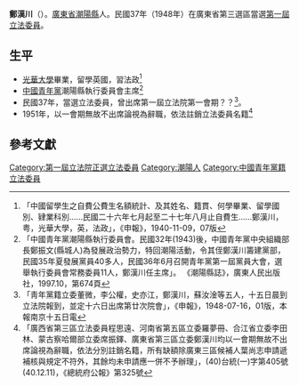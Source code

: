 {{Infobox Officeholder
|姓名=鄭漢川
|圖像= 
|圖像大小=200px
|圖像說明=  
|字    = 
|號    = 
|別名    = 
|出生日期 =
|出生地點 = 
|逝世日期 =
|逝世地點 = 
|死因    = 
|墓地    = 
|籍貫    = 
|政黨    ={{YCP}}
|parents  = 
|配偶    = 
|伴侶    = 
|relatives  =  
|children  =  
|著作    = 
|past    = 
}}
'''鄭漢川'''（{{bd|？年||？年|}}）。[[廣東省|廣東省]][[潮陽縣|潮陽縣]]人。民國37年（1948年）在廣東省第三選區當選[[第一屆立法委員|第一屆立法委員]]。

== 生平 ==
* [[光華大學|光華大學]]畢業，留學英國，習法政<ref>「中國留學生之自費公費生名額統計、及其姓名、籍貫、何學畢業、留學國別、肄業科別……民國二十六年七月起至二十七年八月止自費生……鄭漢川，粤，光華大學，英，法政」，《申報》，1940-11-09，07版</ref>
* [[中國青年黨|中國青年黨]]潮陽縣執行委員會主席<ref>「中國青年黨潮陽縣執行委員會。民國32年(1943)後，中國青年黨中央組織部長鄭振文(縣城人)為發展政治勢力，特回潮陽活動，令其侄鄭漢川籌建黨部，民國35年夏發展黨員40多人，民國36年6月召開青年黨第一屆黨員大會，選舉執行委員會常務委員11人，鄭漢川任主席」。 《潮陽縣誌》，廣東人民出版社，1997.10，第674頁</ref>
* 民國37年，當選立法委員，曾出席第一屆立法院第一會期？？<ref>「靑年黨籍立委董微，李公權，史亦江，鄭漢川，蘇汝淦等五人，十五日晨到立法院報到，並定十六日出席第廿次院會」，《申報》，1948-07-16，01版，本報南京十五日電</ref>。
* 1951年，以一會期無故不出席論視為辭職，依法註銷立法委員名籍<ref>「廣西省第三區立法委員程思遠、河南省第五區立委羅夢冊、合江省立委李田林、蒙古察哈爾部立委席振鐸、廣東省第三區立委鄭漢川均以一會期無故不出席論視為辭職，依法分別註銷名籍，所有缺額除廣東三區候補人葉尚志申請遞補核與規定不符外，其餘均未申請應一併不予辦理」，(40)台統(一)字第405號(40.12.11)，《總統府公報》第325號</ref>
== 參考文獻 ==
{{reflist}}
{{中華民國第一屆立法委員}}
[[Category:第一屆立法院正選立法委員|Category:第一屆立法院正選立法委員]]
[[Category:潮陽人|Category:潮陽人]]
[[Category:中國青年黨籍立法委員|Category:中國青年黨籍立法委員]]
